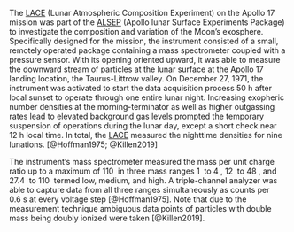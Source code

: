 The [LACE](/documentation/acronyms.qmd) (Lunar Atmospheric Composition Experiment) on the Apollo 17 mission was part of the [ALSEP](/documentation/acronyms.qmd) (Apollo lunar Surface Experiments Package) to investigate the composition and variation of the Moon's exosphere. Specifically designed for the mission, the instrument consisted of a small, remotely operated package containing a mass spectrometer coupled with a pressure sensor. With its opening oriented upward, it was able to measure the downward stream of particles at the lunar surface at the Apollo 17 landing location, the Taurus-Littrow valley. On December 27, 1971, the instrument was activated to start the data acquisition process $\SI{50}{\hour}$ after local sunset to operate through one entire lunar night. Increasing exopheric number densities at the morning-terminator as well as higher outgassing rates lead to elevated background gas levels prompted the temporary suspension of operations during the lunar day, except a short check near $\SI{12}{\hour}$ local time. In total, the [LACE](/documentation/acronyms.qmd) measured the nighttime densities for nine lunations. [@Hoffman1975; @Killen2019]


The instrument's mass spectrometer measured the mass per unit charge ratio up to a maximum of $\SI{110}{}$ in three mass ranges $\SI{1}{}$ to $\SI{4}{}$, $\SI{12}{}$ to $\SI{48}{}$, and $\SI{27.4}{}$ to $\SI{110}{}$ termed low, medium, and high. A triple-channel analyzer was able to capture data from all three ranges simultaneously as counts per $\SI{0.6}{\second}$ at every voltage step [@Hoffman1975]. Note that due to the measurement technique ambiguous data points of particles with double mass being doubly ionized were taken [@Killen2019].